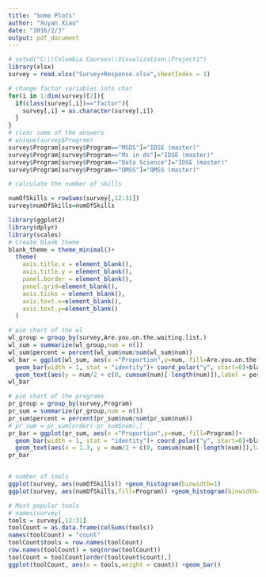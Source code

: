 ```yaml
---
title: "Some Plots"
author: "Xuyan Xiao"
date: "2016/2/3"
output: pdf_document
---
```


```r
# setwd("C:\\Columbia Courses\\Visualization\\Project1")
library(xlsx)
survey = read.xlsx("Survey+Response.xlsx",sheetIndex = 1)

# change factor variables into char
for(i in 1:dim(survey)[2]){
  if(class(survey[,i])=="factor"){
    survey[,i] = as.character(survey[,i])
  }
}
# clear some of the answers
# unique(survey$Program)
survey$Program[survey$Program=="MSDS"]="IDSE (master)"
survey$Program[survey$Program=="Ms in ds"]="IDSE (master)"
survey$Program[survey$Program=="Data Science"]="IDSE (master)"
survey$Program[survey$Program=="QMSS"]="QMSS (master)"

# calculate the number of skills

numOfSkills = rowSums(survey[,12:31])
survey$numOfSkills=numOfSkills

library(ggplot2)
library(dplyr)
library(scales)
# Create blank theme
blank_theme = theme_minimal()+
  theme(
    axis.title.x = element_blank(),
    axis.title.y = element_blank(),
    panel.border = element_blank(),
    panel.grid=element_blank(),
    axis.ticks = element_blank(),
    axis.text.x=element_blank(),
    axis.text.y=element_blank()
  )

# pie chart of the wl
wl_group = group_by(survey,Are.you.on.the.waiting.list.)
wl_sum = summarize(wl_group,num = n())
wl_sum$percent = percent(wl_sum$num/sum(wl_sum$num))
wl_bar = ggplot(wl_sum, aes(x ="Proportion",y=num, fill=Are.you.on.the.waiting.list.))+
  geom_bar(width = 1, stat = "identity")+ coord_polar("y", start=0)+blank_theme+
  geom_text(aes(y = num/2 + c(0, cumsum(num)[-length(num)]),label = percent))
wl_bar

# pie chart of the programs
pr_group = group_by(survey,Program)
pr_sum = summarize(pr_group,num = n())
pr_sum$percent = percent(pr_sum$num/sum(pr_sum$num))
# pr_sum = pr_sum[order(-pr_sum$num),] 
pr_bar = ggplot(pr_sum, aes(x ="Proportion",y=num, fill=Program))+
  geom_bar(width = 1, stat = "identity")+ coord_polar("y", start=0)+blank_theme+
  geom_text(aes(x = 1.3, y = num/2 + c(0, cumsum(num)[-length(num)]),label = percent))
pr_bar


# number of tools
ggplot(survey, aes(numOfSkills)) +geom_histogram(binwidth=1)
ggplot(survey, aes(numOfSkills,fill=Program)) +geom_histogram(binwidth=1)

# Most popular tools
# names(survey)
tools = survey[,12:31]
toolCount = as.data.frame(colSums(tools))
names(toolCount) = "count"
toolCount$tools = row.names(toolCount)
row.names(toolCount) = seq(nrow(toolCount))
toolCount = toolCount[order(toolCount$count),]
ggplot(toolCount, aes(x = tools,weight = count)) +geom_bar()

```
